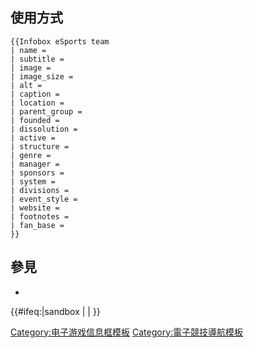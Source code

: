 {{documentation subpage}}
== 使用方式 ==

{{Parameter names example|_template=|name|subtitle|image|image_size|alt|caption|location|parent_group|founded|dissolution|active|structure|genre|manager|sponsors|system|divisions|event_style|website|footnotes}}
<pre style="overflow: auto;">
{{Infobox eSports team
| name = 
| subtitle = 
| image = 
| image_size = 
| alt = 
| caption = 
| location = 
| parent_group = 
| founded = 
| dissolution = 
| active = 
| structure = 
| genre = 
| manager = 
| sponsors = 
| system = 
| divisions = 
| event_style = 
| website = 
| footnotes = 
| fan_base = 
}}
</pre>

== 參見 ==
* {{tl|Infobox eSports player}}

<includeonly>{{#ifeq:{{SUBPAGENAME}}|sandbox | |
<!-- 本行下加入模板的分類 -->
[[Category:电子游戏信息框模板]]
[[Category:電子競技導航模板]]
}}</includeonly>